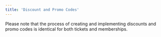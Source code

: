 ```yaml
---
title: 'Discount and Promo Codes'
---
```


Please note that the process of creating and implementing discounts and promo codes is identical for both tickets and memberships.

